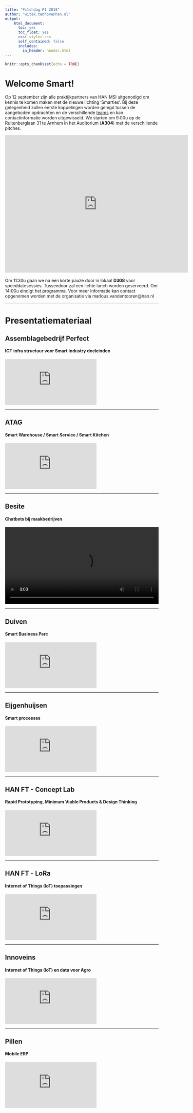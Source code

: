 ```yaml
---
title: "Pitchdag P1 2018"
author: "witek.tenhove@han.nl"
output: 
    html_document:
      toc: yes
      toc_float: yes
      css: styles.css
      self_contained: false
      includes:
        in_header: header.html
---
```

<script>
  $(document).ready(function() {
    $('#TOC').parent().prepend('<div id=\"nav_logo\"><img src=\"logo.png\"></div>');
  });
</script>

```r
knitr::opts_chunk$set(echo = TRUE)
```
<h1 class="welkom toc-ignore">Welcome Smart!</h2>

<p class="welkom" >
Op 12 september zijn alle praktijkpartners van HAN MSI uitgenodigd om kennis te komen maken met de nieuwe lichting 'Smarties'. Bij deze gelegenheid zullen eerste koppelingen worden gelegd tussen de aangeboden opdrachten en de verschillende [teams](https://docs.google.com/spreadsheets/d/e/2PACX-1vSC2ryVQ2k-nxoHepEdZikqC4iaqEDHUswlSFNse853ao6hzmOLKkM-iLzRv5mgxWPs-P-NVhC8Zf-w/pubhtml) en kan contactinformatie worden uitgewisseld. We starten om 9:00u op de Ruitenberglaan 31 te Arnhem in het Auditorium (**A304**) met de verschillende pitches.

<div class="resp-container">
<iframe class="resp-iframe" src="https://www.google.com/maps/embed?pb=!1m23!1m12!1m3!1d78623.37656414049!2d5.879370176847916!3d51.9890087293812!2m3!1f0!2f0!3f0!3m2!1i1024!2i768!4f13.1!4m8!3e6!4m0!4m5!1s0x47c7a4659a1352a3%3A0x25edd5cadd934e41!2sRuitenberglaan+31%2C+6826+CC+Arnhem!3m2!1d51.9890295!2d5.9494096999999995!5e0!3m2!1sen!2snl!4v1535982631834" width="600" height="450" frameborder="0" style="border:0" allowfullscreen></iframe>
</div>
<br>
Om 11:30u gaan we na een korte pauze door in lokaal **D308** voor speeddatesessies. Tussendoor zal een lichte lunch worden geserveerd. Om 14:00u eindigt het programma. Voor meer informatie kan contact opgenomen worden met de organisatie via marlous.vandentooren@han.nl
</p>
<hr>

# Presentatiemateriaal
## Assemblagebedrijf Perfect
#### ICT infra structuur voor Smart Industry doeleinden
<div class="resp-container">
<iframe class="resp-iframe" src="https://docs.google.com/presentation/d/e/2PACX-1vQ4FzSxFPSNT-FJGUmJ__M3GPCICXovwapErOl1P-I2MyDIuZo3zWJa4q7x1n0TiAndqSh3cfN6PxZg/embed?start=false&loop=false&delayms=3000" frameborder="0" allowfullscreen="true" mozallowfullscreen="true" webkitallowfullscreen="true"></iframe>
</div>

<hr>
## ATAG
#### Smart Warehouse / Smart Service / Smart Kitchen
<div class="resp-container">
<iframe class="resp-iframe" src="https://docs.google.com/presentation/d/e/2PACX-1vTQn8Un4eLeFqEHNoyRYu6G31_fzel9w9lrdGTFRWfStjUWfCL-i2AqfkiQCQ2WG-EmNOgH_i4PldSv/embed?start=false&loop=false&delayms=3000" frameborder="0" allowfullscreen="true" mozallowfullscreen="true" webkitallowfullscreen="true"></iframe>
</div>

<hr>
## Besite
#### Chatbots bij maakbedrijven
<div>
<video width="100%" controls>
  <source src="besite.mp4" type="video/mp4">
  Your browser does not support HTML5 video.
</video>
</div>

<hr>
## Duiven
#### Smart Business Parc
<div class="resp-container">
<iframe class="resp-iframe" src="https://docs.google.com/presentation/d/e/2PACX-1vTvyWwiz6uIk8vvXpzm0EbW7xkiHwinGN2CAwXnkwojTDh4kx16vo2tSNRmvtamvZ1QUK7stxhSonGm/embed?start=false&loop=false&delayms=3000" frameborder="0" allowfullscreen="true" mozallowfullscreen="true" webkitallowfullscreen="true"></iframe>
</div>

<hr>
## Eijgenhuijsen
#### Smart processes
<div class="resp-container">
<iframe class="resp-iframe" src="https://docs.google.com/presentation/d/e/2PACX-1vSBl3tuo9XigUe7vMBgCa70KXDhmEnfX98uNGC4lktUvPnzCGVnkU4e0zLBTZLB5O4IYrJ1xGGKO7B5/embed?start=false&loop=false&delayms=3000" frameborder="0" allowfullscreen="true" mozallowfullscreen="true" webkitallowfullscreen="true"></iframe>
</div>

<hr>
## HAN FT - Concept Lab
#### Rapid Prototyping, Minimum Viable Products & Design Thinking
<div class="resp-container">
<iframe class="resp-iframe" src="https://docs.google.com/presentation/d/e/2PACX-1vTqf_WiGZMykJGRZYFHj21GyPdeA_TwbHUOyoOv6aZWrH9-acVhistKLF_43c53ZjHk00POXjscpsw6/embed?start=false&loop=false&delayms=3000" frameborder="0" allowfullscreen="true" mozallowfullscreen="true" webkitallowfullscreen="true"></iframe>
</div>

<hr>
## HAN FT - LoRa
#### Internet of Things (IoT) toepassingen
<div class="resp-container">
<iframe class="resp-iframe" src="https://docs.google.com/presentation/d/e/2PACX-1vSGEgKsAOGcLb3GmKbBVICcWOjA4929ujun0PVVnE7dqbDGGqQF4sFOOigIQFliBufWS2TlrnCrb0Rq/embed?start=false&loop=false&delayms=3000" frameborder="0" allowfullscreen="true" mozallowfullscreen="true" webkitallowfullscreen="true"></iframe>
</div>

<hr>
## Innoveins
#### Internet of Things (IoT) en data voor Agro
<div class="resp-container">
<iframe class="resp-iframe" src="https://docs.google.com/presentation/d/e/2PACX-1vSxS1H1iTQnC9q55B9g2vZGUK2dVSgH9wl-SMIK5cMuWvhv9SMTZEnIJBGWNmiJMZSyvyzKAi6GfYpI/embed?start=false&loop=false&delayms=3000" frameborder="0" allowfullscreen="true" mozallowfullscreen="true" webkitallowfullscreen="true"></iframe>
</div>

<hr>
## Pillen
#### Mobile ERP
<div class="resp-container">
<iframe class="resp-iframe" src="https://docs.google.com/presentation/d/e/2PACX-1vQCt5TVuzpOWdEOcJdOWEQ1PCOiLVxnmiuRmLJWIVH6oeVft015Q6EFPbkcnJ7Qge8cvUVyV92LmMsr/embed?start=false&loop=false&delayms=3000" frameborder="0" allowfullscreen="true" mozallowfullscreen="true" webkitallowfullscreen="true"></iframe>
</div>
